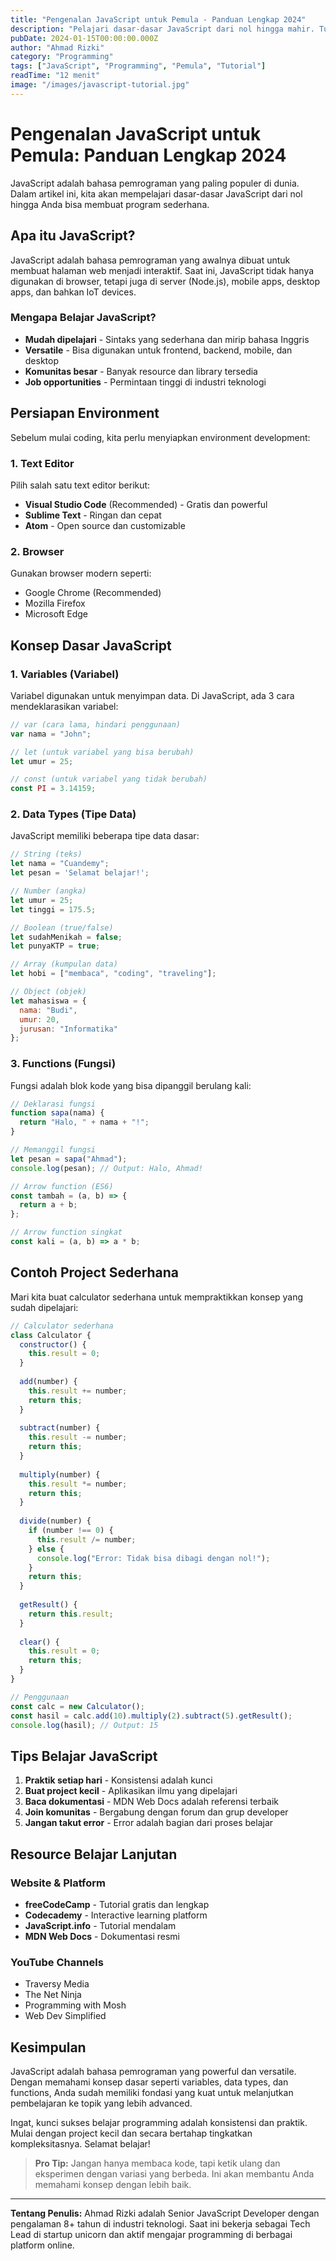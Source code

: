 ```yaml
---
title: "Pengenalan JavaScript untuk Pemula - Panduan Lengkap 2024"
description: "Pelajari dasar-dasar JavaScript dari nol hingga mahir. Tutorial lengkap dengan contoh kode dan latihan praktis untuk pemula."
pubDate: 2024-01-15T00:00:00.000Z
author: "Ahmad Rizki"
category: "Programming"
tags: ["JavaScript", "Programming", "Pemula", "Tutorial"]
readTime: "12 menit"
image: "/images/javascript-tutorial.jpg"
---
```


# Pengenalan JavaScript untuk Pemula: Panduan Lengkap 2024

JavaScript adalah bahasa pemrograman yang paling populer di dunia. Dalam artikel ini, kita akan mempelajari dasar-dasar JavaScript dari nol hingga Anda bisa membuat program sederhana.

## Apa itu JavaScript?

JavaScript adalah bahasa pemrograman yang awalnya dibuat untuk membuat halaman web menjadi interaktif. Saat ini, JavaScript tidak hanya digunakan di browser, tetapi juga di server (Node.js), mobile apps, desktop apps, dan bahkan IoT devices.

### Mengapa Belajar JavaScript?

- **Mudah dipelajari** - Sintaks yang sederhana dan mirip bahasa Inggris
- **Versatile** - Bisa digunakan untuk frontend, backend, mobile, dan desktop
- **Komunitas besar** - Banyak resource dan library tersedia
- **Job opportunities** - Permintaan tinggi di industri teknologi

## Persiapan Environment

Sebelum mulai coding, kita perlu menyiapkan environment development:

### 1. Text Editor
Pilih salah satu text editor berikut:
- **Visual Studio Code** (Recommended) - Gratis dan powerful
- **Sublime Text** - Ringan dan cepat
- **Atom** - Open source dan customizable

### 2. Browser
Gunakan browser modern seperti:
- Google Chrome (Recommended)
- Mozilla Firefox
- Microsoft Edge

## Konsep Dasar JavaScript

### 1. Variables (Variabel)

Variabel digunakan untuk menyimpan data. Di JavaScript, ada 3 cara mendeklarasikan variabel:

```javascript
// var (cara lama, hindari penggunaan)
var nama = "John";

// let (untuk variabel yang bisa berubah)
let umur = 25;

// const (untuk variabel yang tidak berubah)
const PI = 3.14159;
```

### 2. Data Types (Tipe Data)

JavaScript memiliki beberapa tipe data dasar:

```javascript
// String (teks)
let nama = "Cuandemy";
let pesan = 'Selamat belajar!';

// Number (angka)
let umur = 25;
let tinggi = 175.5;

// Boolean (true/false)
let sudahMenikah = false;
let punyaKTP = true;

// Array (kumpulan data)
let hobi = ["membaca", "coding", "traveling"];

// Object (objek)
let mahasiswa = {
  nama: "Budi",
  umur: 20,
  jurusan: "Informatika"
};
```

### 3. Functions (Fungsi)

Fungsi adalah blok kode yang bisa dipanggil berulang kali:

```javascript
// Deklarasi fungsi
function sapa(nama) {
  return "Halo, " + nama + "!";
}

// Memanggil fungsi
let pesan = sapa("Ahmad");
console.log(pesan); // Output: Halo, Ahmad!

// Arrow function (ES6)
const tambah = (a, b) => {
  return a + b;
};

// Arrow function singkat
const kali = (a, b) => a * b;
```

## Contoh Project Sederhana

Mari kita buat calculator sederhana untuk mempraktikkan konsep yang sudah dipelajari:

```javascript
// Calculator sederhana
class Calculator {
  constructor() {
    this.result = 0;
  }
  
  add(number) {
    this.result += number;
    return this;
  }
  
  subtract(number) {
    this.result -= number;
    return this;
  }
  
  multiply(number) {
    this.result *= number;
    return this;
  }
  
  divide(number) {
    if (number !== 0) {
      this.result /= number;
    } else {
      console.log("Error: Tidak bisa dibagi dengan nol!");
    }
    return this;
  }
  
  getResult() {
    return this.result;
  }
  
  clear() {
    this.result = 0;
    return this;
  }
}

// Penggunaan
const calc = new Calculator();
const hasil = calc.add(10).multiply(2).subtract(5).getResult();
console.log(hasil); // Output: 15
```

## Tips Belajar JavaScript

1. **Praktik setiap hari** - Konsistensi adalah kunci
2. **Buat project kecil** - Aplikasikan ilmu yang dipelajari
3. **Baca dokumentasi** - MDN Web Docs adalah referensi terbaik
4. **Join komunitas** - Bergabung dengan forum dan grup developer
5. **Jangan takut error** - Error adalah bagian dari proses belajar

## Resource Belajar Lanjutan

### Website & Platform
- **freeCodeCamp** - Tutorial gratis dan lengkap
- **Codecademy** - Interactive learning platform
- **JavaScript.info** - Tutorial mendalam
- **MDN Web Docs** - Dokumentasi resmi

### YouTube Channels
- Traversy Media
- The Net Ninja
- Programming with Mosh
- Web Dev Simplified

## Kesimpulan

JavaScript adalah bahasa pemrograman yang powerful dan versatile. Dengan memahami konsep dasar seperti variables, data types, dan functions, Anda sudah memiliki fondasi yang kuat untuk melanjutkan pembelajaran ke topik yang lebih advanced.

Ingat, kunci sukses belajar programming adalah konsistensi dan praktik. Mulai dengan project kecil dan secara bertahap tingkatkan kompleksitasnya. Selamat belajar!

> **Pro Tip:** Jangan hanya membaca kode, tapi ketik ulang dan eksperimen dengan variasi yang berbeda. Ini akan membantu Anda memahami konsep dengan lebih baik.

---

**Tentang Penulis:** Ahmad Rizki adalah Senior JavaScript Developer dengan pengalaman 8+ tahun di industri teknologi. Saat ini bekerja sebagai Tech Lead di startup unicorn dan aktif mengajar programming di berbagai platform online.
